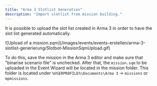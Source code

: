 ```yaml
---
title: "Arma 3 Slotlist Generation"
description: "Import slotlist from mission building."
---
```


It is possible to upload the slot list created in Arma 3 in order to have the slot list generated automatically.

<Frame>
	![Upload of a mission.sqm](/images/events/events-erstellen/arma-3-slotlist-generierung/Slotbot-MissionSqmUpload.gif)
</Frame>

To do this, save the mission in the Arma 3 editor and make sure that "binarise scenario file" is unchecked. After that, the `mission.sqm` to be uploaded in the Event Wizard will be located in the mission folder. This folder is located under `%USERPROFILE%\Documents\Arma 3` -> `missions` or `mpmissions`.
